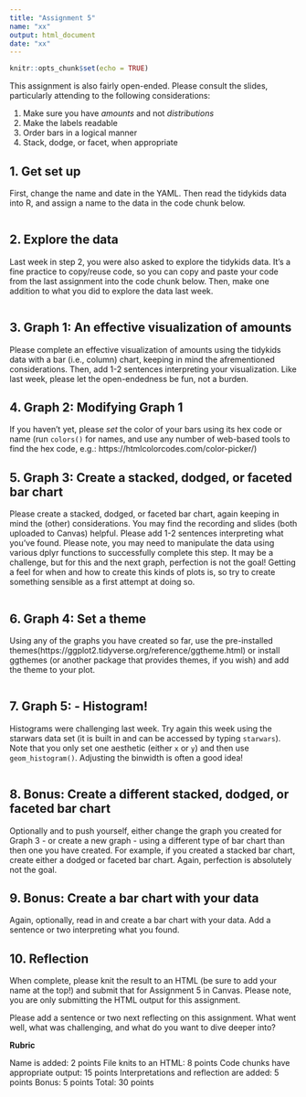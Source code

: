 ```yaml
---
title: "Assignment 5"
name: "xx"
output: html_document
date: "xx"
---
```


```r
knitr::opts_chunk$set(echo = TRUE)
```

This assignment is also fairly open-ended. Please consult the slides, particularly attending to the following considerations:

1. Make sure you have *amounts* and not *distributions*
2. Make the labels readable
3. Order bars in a logical manner
4. Stack, dodge, or facet, when appropriate

## 1. Get set up

First, change the name and date in the YAML.  Then read the tidykids data into R, and assign a name to the data in the code chunk below.

```r

```

## 2. Explore the data

Last week in step 2, you were also asked to explore the tidykids data. It's a fine practice to copy/reuse code, so you can copy and paste your code from the last assignment into the code chunk below. Then, make one addition to what you did to explore the data last week.

```r

```

## 3. Graph 1: An effective visualization of amounts

Please complete an effective visualization of amounts using the tidykids data with a bar (i.e., column) chart, keeping in mind the afrementioned considerations. Then, add 1-2 sentences interpreting your visualization.  Like last week, please let the open-endedness be fun, not a burden. 

## 4. Graph 2: Modifying Graph 1

If you haven't yet, please *set* the color of your bars using its hex code or name (run `colors()` for names, and use any number of web-based tools to find the hex code, e.g.: https://htmlcolorcodes.com/color-picker/)

## 5. Graph 3: Create a stacked, dodged, or faceted bar chart

Please create a stacked, dodged, or faceted bar chart, again keeping in mind the (other) considerations. You may find the recording and slides (both uploaded to Canvas) helpful. Please add 1-2 sentences interpreting what you've found. Please note, you may need to manipulate the data using various dplyr functions to successfully complete this step. It may be a challenge, but for this and the next graph, perfection is not the goal! Getting a feel for when and how to create this kinds of plots is, so try to create something sensible as a first attempt at doing so.

```r

```

## 6. Graph 4: Set a theme 

Using any of the graphs you have created so far, use the pre-installed themes(https://ggplot2.tidyverse.org/reference/ggtheme.html) or install ggthemes (or another package that provides themes, if you wish) and add the theme to your plot.

```r

```

## 7. Graph 5: - Histogram!

Histograms were challenging last week. Try again this week using the starwars data set (it is built in and can be accessed by typing `starwars`). Note that you only set one aesthetic (either `x` or `y`) and then use `geom_histogram()`. Adjusting the binwidth is often a good idea!

```r

```

## 8. Bonus: Create a different stacked, dodged, or faceted bar chart

Optionally and to push yourself, either change the graph you created for Graph 3 - or create a new graph - using a different type of bar chart than then one you have created. For example, if you created a stacked bar chart, create either a dodged or faceted bar chart. Again, perfection is absolutely not the goal.

## 9. Bonus: Create a bar chart with your data

Again, optionally, read in and create a bar chart with your data. Add a sentence or two interpreting what you found. 

## 10. Reflection

When complete, please knit the result to an HTML (be sure to add your name at the top!) and submit that for Assignment 5 in Canvas.  Please note, you are only submitting the HTML output for this assignment.  

Please add a sentence or two next reflecting on this assignment. What went well, what was challenging, and what do you want to dive deeper into?

**Rubric**

Name is added: 2 points
File knits to an HTML: 8 points
Code chunks have appropriate output: 15 points
Interpretations and reflection are added: 5 points
Bonus: 5 points
Total: 30 points
